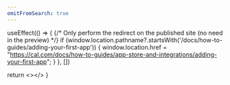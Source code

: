 ```yaml
---
omitFromSearch: true
---
```



  useEffect(() => {
    {/* Only perform the redirect on the published site (no need in the preview) */}
    if (window.location.pathname?.startsWith('/docs/how-to-guides/adding-your-first-app')) {
      window.location.href = "https://cal.com/docs/how-to-guides/app-store-and-integrations/adding-your-first-app";
    }
  }, [])
  
  return <></>
}

<Redirect />
